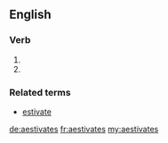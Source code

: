 ==English==

===Verb===
{{head|en}}

# {{en-third-person singular of|aestivate}}
# {{alternative spelling of|estivates}}

===Related terms===
* [[estivate]]

[[de:aestivates]]
[[fr:aestivates]]
[[my:aestivates]]
